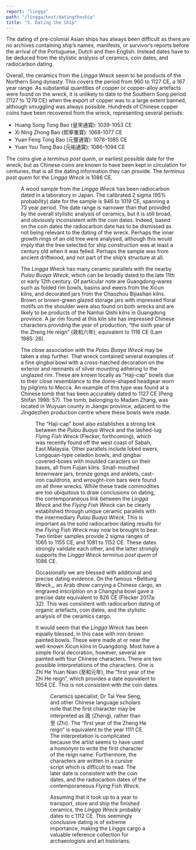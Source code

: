 ```yaml
---
report: "lingga"
path: "/lingga/text/datingtheship"
title: "5. Dating the Ship"
---
```



The dating of pre-colonial Asian ships has always been difficult as there are no archives containing ship’s names, manifests, or survivor’s reports before the arrival of the Portuguese, Dutch and then English. Instead dates have to be deduced from the stylistic analysis of ceramics, coin dates, and radiocarbon dating.

Overall, the ceramics from the _Lingga Wreck_ seem to be products of the Northern Song dynasty. This covers the period from 960 to 1127 CE, a 167 year range. As substantial quantities of copper or copper-alloy artefacts were found on the wreck, it is unlikely to date to the Southern Song period (1127 to 1279 CE) when the export of copper was to a large extent banned, although smuggling was always possible.
Hundreds of Chinese copper coins have been recovered from the wreck, representing several periods:

 * Huang Song Tong Bao (皇宋通寳): 1039-1053 CE
 * Xi Ning Zhong Bao (熙寧重寳): 1068-1077 CE
 * Yuan Feng Tong Bao (元豐通寳): 1078-1085 CE
 * Yuan You Tong Bao (元祐通寳): 1086-1094 CE

The coins give a _terminus post quem_, or earliest possible date for the wreck, but as Chinese coins are known to have been kept in circulation for centuries, that is all the dating information they can provide. The _terminus post quem_ for the _Lingga Wreck_ is 1086 CE.

<Figure number="68" img="68.jpg" caption="Chinese coins marked Xi Ning Zhong Bao, 1068-1077 CE." />

A wood sample from the _Lingga Wreck_ has been radiocarbon dated in a laboratory in Japan. The calibrated 2 sigma (95% probability) date for the sample is 946 to 1019 CE, spanning a 73 year period. The date range is narrower than that provided by the overall stylistic analysis of ceramics, but it is still broad, and obviously inconsistent with the coin dates. Indeed, based on the coin dates the radiocarbon date has to be dismissed as not being relevant to the dating of the wreck. Perhaps the inner growth rings of an old tree were analysed, although this would imply that the tree selected for ship construction was at least a century old when it was felled. Perhaps the sample was from ancient driftwood, and not part of the ship’s structure at all.

The _Lingga Wreck_ has many ceramic parallels with the nearby _Pulau Buaya Wreck_, which can be broadly dated to the late 11th or early 12th century. Of particular note are Guangdong-wares such as folded rim bowls, basins and ewers from the Xicun kilns, and decorated jars from the Chaozhou Bijiashan kilns. Brown or brown-green glazed storage jars with impressed floral motifs on the shoulder were also found on both wrecks and are likely to be products of the Nanhai Qishi kilns in Guangdong province. A jar rim found at this kiln site has impressed Chinese characters providing the year of production, “the sixth year of the Zheng He reign” (政和六年), equivalent to 1116 CE (Lam 1985: 26).

The close association with the _Pulau Buaya Wreck_ may be taken a step further. That wreck contained several examples of a fine _qingbai_ bowl with a cross-hatched decoration on the exterior and remnants of silver mounting adhering to the unglazed rim. These are known locally as “Haji-cap” bowls due to their close resemblance to the dome-shaped headgear worn by pilgrims to Mecca. An example of this type was found at a Chinese tomb that has been accurately dated to 1127 CE (Peng Shifan 1998: 57).  The tomb, belonging to Madam Zhang, was located in Wuyuan county in Jiangxi province, adjacent to the Jingdezhen production centre where these bowls were made.


<Figure number="69" img="69.jpg"  caption="Qingbai ‘Haji cap’ bowl excavated from a tomb dated to 1127 CE (Peng 1998:57), identical to bowls from the Pulau Buaya and Flying Fish Wrecks." />

The “Haji-cap” bowl also establishes a strong link between the _Pulau Buaya Wreck_ and the lashed-lug _Flying Fish Wreck_ (Flecker, forthcoming), which was recently found off the west coast of Sabah, East Malaysia. Other parallels include lobed ewers, Longquan-type celadon bowls, and qingbai covered-boxes with moulded caracters on their bases, all from Fujian kilns. Small-mouthed brownware jars, bronze gongs and anklets, cast-iron cauldrons, and wrought-iron bars were found on all three wrecks. While these trade commodities are too ubiquitous to draw conclusions on dating, the contemporaneous link between the _Lingga Wreck_ and the _Flying Fish Wreck_ can be clearly established through unique ceramic parallels with the intermediary _Pulau Buaya Wreck_. This is important as the solid radiocarbon dating results for the _Flying Fish Wreck_ may now be brought to bear. Two timber samples provide 2 sigma ranges of 1065 to 1155 CE, and 1081 to 1152 CE. These dates strongly validate each other, and the latter strongly supports the _Lingga Wreck_ _terminus post quem_ of 1086 CE.

Occasionally we are blessed with additional and precise dating evidence. On the famous +Belitung Wreck_, an Arab dhow carrying a Chinese cargo, an engraved inscription on a Changsha bowl gave a precise date equivalent to 826 CE (Flecker 2017a: 32). This was consistent with radiocarbon dating of organic artefacts, coin dates, and the stylistic analysis of the ceramics cargo. 

It would seem that the _Lingga Wreck_ has been equally blessed, in this case with iron-brown painted bowls. These were made at or near the well-known Xicun kilns in Guangdong. Most have a simple floral decoration, however, several are painted with four Chinese characters.  There are two possible interpretations of the characters. One is Zhi He Yuan Nian (至和元年), the “first year of the Zhi He reign”, which provides a date equivalent to 1054 CE. This is not consistent with the coin dates.

<Figure number="70"  img="70.jpg" caption="Painted bowl decorated with the date, Zheng He Yuan Nian, equivalent to 1111 CE." />

Ceramics specialist, Dr Tai Yew Seng, and other Chinese language scholars note that the first character may be interpreted as 政 (Zheng), rather than 至 (Zhi). The “first year of the Zheng He reign” is equivalent to the year 1111 CE. The interpretation is complicated because the artist seems to have used a homonym to write the first character of the reign name. Furthermore, the characters are written in a cursive script which is difficult to read.  The later date is consistent with the coin dates, and the radiocarbon dates of the contemporaneous _Flying Fish Wreck_.

Assuming that it took up to a year to transport, store and ship the finished ceramics, the _Lingga Wreck_ probably dates to c.1112 CE. This seemingly conclusive dating is of extreme importance, making the _Lingga_ cargo a valuable reference collection for archaeologists and art historians.

